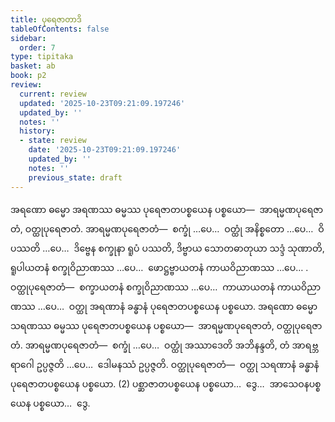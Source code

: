 ```yaml
---
title: ပုရေဇာတာဒိ
tableOfContents: false
sidebar:
  order: 7
type: tipitaka
basket: ab
book: p2
review:
  current: review
  updated: '2025-10-23T09:21:09.197246'
  updated_by: ''
  notes: ''
  history:
  - state: review
    date: '2025-10-23T09:21:09.197246'
    updated_by: ''
    notes: ''
    previous_state: draft
---
```



<ReviewStatus review={frontmatter.review} showDetails={true} />

<HypothesisAnnotation frontmatter={frontmatter} />

<DynamicBreadcrumb />

<Division number="358" book="p2" e="ch" v="38" p="511">

<Paragraph number="4824" book="p2">
အရဏော ဓမ္မော အရဏဿ ဓမ္မဿ ပုရေဇာတပစ္စယေန ပစ္စယော—  အာရမ္မဏပုရေဇာတံ, ဝတ္ထုပုရေဇာတံ. <Emphasis>အာရမ္မဏပုရေဇာတံ</Emphasis>—  စက္ခုံ …ပေ…  ဝတ္ထုံ အနိစ္စတော …ပေ…  ဝိပဿတိ …ပေ…  ဒိဗ္ဗေန စက္ခုနာ ရူပံ ပဿတိ, ဒိဗ္ဗာယ သောတဓာတုယာ သဒ္ဒံ သုဏာတိ, ရူပါယတနံ စက္ခုဝိညာဏဿ …ပေ…  ဖောဋ္ဌဗ္ဗာယတနံ ကာယဝိညာဏဿ …ပေ… . <Emphasis>ဝတ္ထုပုရေဇာတံ</Emphasis>—  စက္ခာယတနံ စက္ခုဝိညာဏဿ …ပေ…  ကာယာယတနံ ကာယဝိညာဏဿ …ပေ…  ဝတ္ထု အရဏာနံ ခန္ဓာနံ ပုရေဇာတပစ္စယေန ပစ္စယော. အရဏော ဓမ္မော သရဏဿ ဓမ္မဿ ပုရေဇာတပစ္စယေန ပစ္စယော—  အာရမ္မဏပုရေဇာတံ, ဝတ္ထုပုရေဇာတံ. <Emphasis>အာရမ္မဏပုရေဇာတံ</Emphasis>—  စက္ခုံ …ပေ…  ဝတ္ထုံ အဿာဒေတိ အဘိနန္ဒတိ, တံ အာရဗ္ဘ ရာဂေါ ဥပ္ပဇ္ဇတိ …ပေ…  ဒေါမနဿံ ဥပ္ပဇ္ဇတိ. <Emphasis>ဝတ္ထုပုရေဇာတံ</Emphasis>—  ဝတ္ထု သရဏာနံ ခန္ဓာနံ ပုရေဇာတပစ္စယေန ပစ္စယော. (2)
</Paragraph>

<Paragraph number="4825" book="p2">
ပစ္ဆာဇာတပစ္စယေန ပစ္စယော…  ဒွေ…  အာသေဝနပစ္စယေန ပစ္စယော…  ဒွေ.
</Paragraph>
</Division>